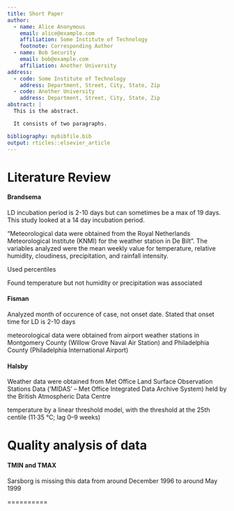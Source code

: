 ```yaml
---
title: Short Paper
author:
  - name: Alice Anonymous
    email: alice@example.com
    affiliation: Some Institute of Technology
    footnote: Corresponding Author
  - name: Bob Security
    email: bob@example.com
    affiliation: Another University
address:
  - code: Some Institute of Technology
    address: Department, Street, City, State, Zip
  - code: Another University
    address: Department, Street, City, State, Zip
abstract: |
  This is the abstract.

  It consists of two paragraphs.

bibliography: mybibfile.bib
output: rticles::elsevier_article
---
```




Literature Review 
==========================

#### Brandsema 

LD incubation period is 2-10 days but can sometimes be a max of 19 days. This study looked at a 14 day incubation period. 

"Meteorological data were obtained from the Royal Netherlands Meteorological Institute (KNMI) for the weather station in De Bilt". The variables analyzed were the mean weekly value for temperature, relative humidity, cloudiness, precipitation, and rainfall intensity.

Used percentiles

Found temperature but not humidity or precipitation was associated 

#### Fisman

Analyzed month of occurence of case, not onset date. Stated that onset time for LD is 2-10 days

meteorological data were obtained from airport weather stations in
Montgomery County (Willow Grove Naval Air Station) and
Philadelphia County (Philadelphia International Airport)

#### Halsby 

Weather data were obtained from Met Office Land
Surface Observation Stations Data (‘MIDAS’ – Met
Office Integrated Data Archive System) held by the
British Atmospheric Data Centre

temperature by a linear threshold
model, with the threshold at the 25th centile (11·35 °C;
lag 0–9 weeks)




Quality analysis of data
===================

#### TMIN and TMAX

Sarsborg is missing this data from around December 1996 to around May 1999



==========
